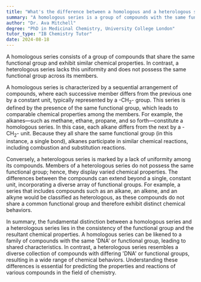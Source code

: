 ```yaml
---
title: "What's the difference between a homologous and a heterologous series?"
summary: "A homologous series is a group of compounds with the same functional group and similar chemical properties, while a heterologous series does not share these characteristics."
author: "Dr. Ava Mitchell"
degree: "PhD in Medicinal Chemistry, University College London"
tutor_type: "IB Chemistry Tutor"
date: 2024-08-18
---
```


A homologous series consists of a group of compounds that share the same functional group and exhibit similar chemical properties. In contrast, a heterologous series lacks this uniformity and does not possess the same functional group across its members.

A homologous series is characterized by a sequential arrangement of compounds, where each successive member differs from the previous one by a constant unit, typically represented by a -CH$_2$- group. This series is defined by the presence of the same functional group, which leads to comparable chemical properties among the members. For example, the alkanes—such as methane, ethane, propane, and so forth—constitute a homologous series. In this case, each alkane differs from the next by a -CH$_2$- unit. Because they all share the same functional group (in this instance, a single bond), alkanes participate in similar chemical reactions, including combustion and substitution reactions.

Conversely, a heterologous series is marked by a lack of uniformity among its compounds. Members of a heterologous series do not possess the same functional group; hence, they display varied chemical properties. The differences between the compounds can extend beyond a single, constant unit, incorporating a diverse array of functional groups. For example, a series that includes compounds such as an alkane, an alkene, and an alkyne would be classified as heterologous, as these compounds do not share a common functional group and therefore exhibit distinct chemical behaviors.

In summary, the fundamental distinction between a homologous series and a heterologous series lies in the consistency of the functional group and the resultant chemical properties. A homologous series can be likened to a family of compounds with the same 'DNA' or functional group, leading to shared characteristics. In contrast, a heterologous series resembles a diverse collection of compounds with differing 'DNA' or functional groups, resulting in a wide range of chemical behaviors. Understanding these differences is essential for predicting the properties and reactions of various compounds in the field of chemistry.
    